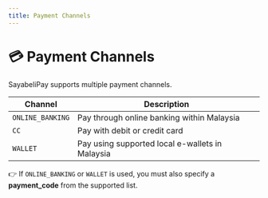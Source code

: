 ```yaml
---
title: Payment Channels
---
```


# 💳 Payment Channels

SayabeliPay supports multiple payment channels.  

| Channel         | Description                                      |
|-----------------|--------------------------------------------------|
| `ONLINE_BANKING` | Pay through online banking within Malaysia       |
| `CC`            | Pay with debit or credit card                    |
| `WALLET`        | Pay using supported local e-wallets in Malaysia  |

👉 If `ONLINE_BANKING` or `WALLET` is used, you must also specify a **payment_code** from the supported list.